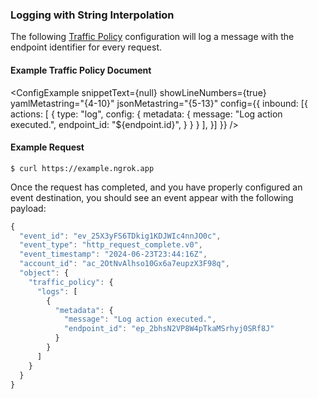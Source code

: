 
### Logging with String Interpolation

The following [Traffic Policy](/docs/http/traffic-policy/index.mdx) 
configuration will log a message with the endpoint identifier for every request.

#### Example Traffic Policy Document

<ConfigExample
  snippetText={null}
  showLineNumbers={true}
  yamlMetastring="{4-10}"
  jsonMetastring="{5-13}"
  config={{
    inbound: [{
      actions: [
        {
          type: "log",
          config: {
            metadata: {
              message: "Log action executed.",
              endpoint_id: "${endpoint.id}",
            }
          }
        }
      ],
    }]
  }}
/>

#### Example Request

```shell
$ curl https://example.ngrok.app
```

Once the request has completed, and you have properly configured an
event destination, you should see an event appear with the following payload:

```jsx
{
  "event_id": "ev_25X3yFS6TDkig1KDJWIc4nnJO0c",
  "event_type": "http_request_complete.v0",
  "event_timestamp": "2024-06-23T23:44:16Z",
  "account_id": "ac_2OtNvAlhso10Gx6a7eupzX3F98q",
  "object": {
    "traffic_policy": {
      "logs": [
        {
          "metadata": {
            "message": "Log action executed.",
            "endpoint_id": "ep_2bhsN2VP8W4pTkaMSrhyj0SRf8J"
          }
        }
      ]
    }
  }
}
```
